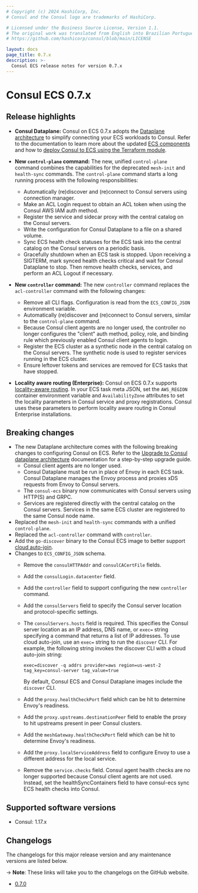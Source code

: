 ```yaml
---
# Copyright (c) 2024 HashiCorp, Inc.
# Consul and the Consul logo are trademarks of HashiCorp.

# Licensed under the Business Source License, Version 1.1.
# The original work was translated from English into Brazilian Portuguese.
# https://github.com/hashicorp/consul/blob/main/LICENSE

layout: docs
page_title: 0.7.x
description: >-
  Consul ECS release notes for version 0.7.x
---
```


# Consul ECS 0.7.x

## Release highlights

- **Consul Dataplane:** Consul on ECS 0.7.x adopts the [Dataplane architecture](/consul/docs/architecture/control-plane/dataplane) to simplify connecting your ECS workloads to Consul. Refer to the documentation to learn more about the updated [ECS components](/consul/docs/reference/architecture/ecs) and how to [deploy Consul to ECS using the Terraform module](/consul/docs/register/service/ecs/).

- **New `control-plane` command:** The new, unified `control-plane` command combines the capabilities for the deprecated `mesh-init` and `health-sync` commands. The `control-plane` command starts a long running process with the following responsibilities:
  - Automatically (re)discover and (re)connect to Consul servers using connection manager.
  - Make an ACL Login request to obtain an ACL token when using the Consul AWS IAM auth method.
  - Register the service and sidecar proxy with the central catalog on the Consul servers.
  - Write the configuration for Consul Dataplane to a file on a shared volume.
  - Sync ECS health check statuses for the ECS task into the central catalog on the Consul servers on a periodic basis.
  - Gracefully shutdown when an ECS task is stopped. Upon receiving a SIGTERM, mark synced health checks critical and wait for Consul Dataplane to stop. Then remove health checks, services, and perform an ACL Logout if necessary.

- **New `controller` command:** The new `controller` command replaces the `acl-controller` command with the following changes:
  - Remove all CLI flags. Configuration is read from the `ECS_CONFIG_JSON` environment variable.
  - Automatically (re)discover and (re)connect to Consul servers, similar to the `control-plane` command.
  - Because Consul client agents are no longer used, the controller no longer configures the "client" auth method, policy, role, and binding rule which previously enabled Consul client agents to login.
  - Register the ECS cluster as a synthetic node in the central catalog on the Consul servers. The synthetic node is used to register services running in the ECS cluster.
  - Ensure leftover tokens and services are removed for ECS tasks that have stopped.

- **Locality aware routing (Enterprise):** Consul on ECS 0.7.x supports [locality-aware routing](/consul/docs/manage-traffic/route-local). In your ECS task meta JSON, set the `AWS_REGION` container environment variable and `AvailabilityZone` attributes to set the locality parameters in Consul service and proxy registrations. Consul uses these parameters to perform locality aware routing in Consul Enterprise installations.

## Breaking changes

- The new Dataplane architecture comes with the following breaking changes to configuring Consul on ECS. Refer to the [Upgrade to Consul dataplane architecture](https://developer.hashicorp.com/consul/docs/ecs/upgrade-to-dataplanes) documentation for a step-by-step upgrade guide.
  - Consul client agents are no longer used.
  - Consul Dataplane must be run in place of Envoy in each ECS task. Consul Dataplane manages the Envoy process and proxies xDS requests from Envoy to Consul servers.
  - The `consul-ecs` binary now communicates with Consul servers using HTTP(S) and GRPC.
  - Services are registered directly with the central catalog on the Consul servers. Services in the same ECS cluster are registered to the same Consul node name.
- Replaced the `mesh-init` and `health-sync` commands with a unified `control-plane`.
- Replaced the `acl-controller` command with `controller`.
- Add the `go-discover` binary to the Consul ECS image to better support [cloud auto-join](/consul/docs/deploy/server/cloud-auto-join).
- Changes to `ECS_CONFIG_JSON` schema.
  - Remove the `consulHTTPAddr` and `consulCACertFile` fields.
  - Add the `consulLogin.datacenter` field.
  - Add the `controller` field to support configuring the new `controller` command.
  - Add the `consulServers` field to specify the Consul server location and protocol-specific settings.
  - The `consulServers.hosts` field is required. This specifies the Consul server location as an IP address, DNS name, or `exec=` string specifying a command that returns a list of IP addresses. To use cloud auto-join, use an `exec=` string to run the `discover` CLI. For example, the following string invokes the discover CLI with a cloud auto-join string:

    ```log
    exec=discover -q addrs provider=aws region=us-west-2 tag_key=consul-server tag_value=true
    ```

    By default, Consul ECS and Consul Dataplane images include the `discover` CLI.
  - Add the `proxy.healthCheckPort` field which can be hit to determine Envoy's readiness.
  - Add the `proxy.upstreams.destinationPeer` field to enable the proxy to hit upstreams present in peer Consul clusters.
  - Add the `meshGateway.healthCheckPort` field which can be hit to determine Envoy's readiness.
  - Add the `proxy.localServiceAddress` field to configure Envoy to use a different address for the local service.
  - Remove the `service.checks` field. Consul agent health checks are no longer supported because Consul client agents are not used. Instead, set the healthSyncContainers field to have consul-ecs sync ECS health checks into Consul.

## Supported software versions

- Consul: 1.17.x

## Changelogs

The changelogs for this major release version and any maintenance versions are listed below.

-> **Note**: These links will take you to the changelogs on the GitHub website.

- [0.7.0](https://github.com/hashicorp/consul-ecs/releases/tag/v0.7.0)
